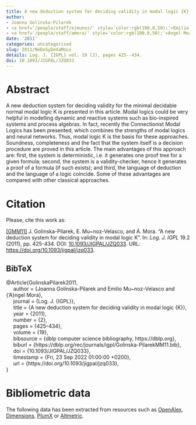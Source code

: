 ```yaml
---
title: A new deduction system for deciding validity in modal logic {K}
author:
- Joanna Golinska-Pilarek
- <a href='/people/staff/ejmunoz/' style='color:rgb(100,0,50);'>Emilio Muñoz Velasco</a>
- <a href='/people/staff/amora/' style='color:rgb(100,0,50);'>Ángel Mora</a>
date: '2011'
categories: uncategorised
slug: 2011/NeDeSyDeVaMoLo
details: Log. J. {IGPL} vol. 19 (2), pages 425--434.
doi: 10.1093/JIGPAL/JZQ033
---
```




# Abstract


A new deduction system for deciding validity for the minimal decidable normal modal logic K is presented in this article. Modal logics could be very helpful in modelling dynamic and reactive systems such as bio-inspired systems and process algebras. In fact, recently the Connectionist Modal Logics has been presented, which combines the strengths of modal logics and neural networks. Thus, modal logic K is the basis for these approaches. Soundness, completeness and the fact that the system itself is a decision procedure are proved in this article. The main advantages of this approach are: first, the system is deterministic, i.e. it generates one proof tree for a given formula; second, the system is a validity-checker, hence it generates a proof of a formula (if such exists); and third, the language of deduction and the language of a logic coincide. Some of these advantages are compared with other classical approaches.








# Citation
Please, cite this work as:


<a name=bib-GolinskaPilarek2011></a>[[GMM11]](#cite-GolinskaPilarek2011) J. Golinska-Pilarek, E. Mu~noz-Velasco, and Á. Mora. “A new deduction system for deciding validity in modal logic K”. In: _Log. J. IGPL_ 19.2 (2011), pp. 425-434. DOI: [10.1093/JIGPAL/JZQ033](https://doi.org/10.1093%2FJIGPAL%2FJZQ033). URL: [https://doi.org/10.1093/jigpal/jzq033](https://doi.org/10.1093/jigpal/jzq033).

::: {.callout-note appearance="minimal" collapse=true}

## BibTeX

@Article{GolinskaPilarek2011,<br>&nbsp;&nbsp;&nbsp;&nbsp;  author = {Joanna Golinska-Pilarek and Emilio Mu~noz-Velasco and {\a'A}ngel Mora},<br>&nbsp;&nbsp;&nbsp;&nbsp;  journal = {Log. J. {IGPL}},<br>&nbsp;&nbsp;&nbsp;&nbsp;  title = {A new deduction system for deciding validity in modal logic {K}},<br>&nbsp;&nbsp;&nbsp;&nbsp;  year = {2011},<br>&nbsp;&nbsp;&nbsp;&nbsp;  number = {2},<br>&nbsp;&nbsp;&nbsp;&nbsp;  pages = {425--434},<br>&nbsp;&nbsp;&nbsp;&nbsp;  volume = {19},<br>&nbsp;&nbsp;&nbsp;&nbsp;  bibsource = {dblp computer science bibliography, https://dblp.org},<br>&nbsp;&nbsp;&nbsp;&nbsp;  biburl = {https://dblp.org/rec/journals/igpl/Golinska-PilarekMM11.bib},<br>&nbsp;&nbsp;&nbsp;&nbsp;  doi = {10.1093/JIGPAL/JZQ033},<br>&nbsp;&nbsp;&nbsp;&nbsp;  timestamp = {Fri, 23 Sep 2022 01:00:00 +0200},<br>&nbsp;&nbsp;&nbsp;&nbsp;  url = {https://doi.org/10.1093/jigpal/jzq033},<br>}

:::



# Bibliometric data


The following data has been extracted from resources such as [OpenAlex](https://openalex.org/), [Dimensions](https://app.dimensions.ai/), [PlumX](https://www.elsevier.com/insights/metrics/plumx) or [Altmetric](https://www.altmetric.com/).

<div style="display: flex; justify-content: center; align-items: center; height: 100%;">
<span class="__dimensions_badge_embed__" data-doi="10.1093/JIGPAL/JZQ033" data-legend="always"></span></div><script async src="https://badge.dimensions.ai/badge.js" charset="utf-8"></script>

<div style="display: flex; justify-content: center; align-items: center; height: 100%;">
<a href="https://plu.mx/plum/a/?doi=10.1093/JIGPAL/JZQ033" class="plumx-details" data-site="plum" data-hide-when-empty="true">A new deduction system for deciding validity in modal logic {K}</a></div>

<div style="display: flex; justify-content: center; align-items: center; height: 100%;">
<script type="text/javascript" src="https://d1bxh8uas1mnw7.cloudfront.net/assets/embed.js"></script><div data-badge-type="medium-donut" class="altmetric-embed" data-badge-details="right" data-doi="10.1093/JIGPAL/JZQ033"></div></div>


## Cites

The following graph plots the number of cites received by this work from its publication, on a yearly basis.

```r
#| echo: false
#| results: asis
#| warning: false
#| message: false
source(here::here('scripts', 'manage_publications.R'))
df <- readRDS('citation_history.rds')
plot_citation_history(df)
```



## Papers citing this work

The following is a non-exhaustive list of papers that cite this work:


<a name=bib-Burrieza_2018></a>[[1]](#cite-Burrieza_2018) A. Burrieza, E. Muñoz-Velasco, and M. Ojeda-Aciego. “Logics for Order-of-Magnitude Qualitative Reasoning: Formalizing Negligibility”. In: _Ewa Orłowska on Relational Methods in Logic and Computer Science_. Springer International Publishing, 2018, p. 203–231. ISBN: 9783319978796. DOI: [10.1007/978-3-319-97879-6_8](https://doi.org/10.1007%2F978-3-319-97879-6_8). URL: [http://dx.doi.org/10.1007/978-3-319-97879-6_8](http://dx.doi.org/10.1007/978-3-319-97879-6_8).

<a name=bib-Cantone_2014></a>[[2]](#cite-Cantone_2014) D. Cantone, J. Golińska-Pilarek, and M. Nicolosi-Asmundo. “A Relational Dual Tableau Decision Procedure for Multimodal and Description Logics”. In: _Hybrid Artificial Intelligence Systems_. Springer International Publishing, 2014, p. 466–477. ISBN: 9783319076171. DOI: [10.1007/978-3-319-07617-1_41](https://doi.org/10.1007%2F978-3-319-07617-1_41). URL: [http://dx.doi.org/10.1007/978-3-319-07617-1_41](http://dx.doi.org/10.1007/978-3-319-07617-1_41).

<a name=bib-Cantone_2018></a>[[3]](#cite-Cantone_2018) D. Cantone and M. Nicolosi-Asmundo. “Dual Tableau-Based Decision Procedures for Fragments of the Logic of Binary Relations”. In: _Ewa Orłowska on Relational Methods in Logic and Computer Science_. Springer International Publishing, 2018, p. 169–202. ISBN: 9783319978796. DOI: [10.1007/978-3-319-97879-6_7](https://doi.org/10.1007%2F978-3-319-97879-6_7). URL: [http://dx.doi.org/10.1007/978-3-319-97879-6_7](http://dx.doi.org/10.1007/978-3-319-97879-6_7).

<a name=bib-httpsdoiorg1048550arxiv180207508></a>[[4]](#cite-httpsdoiorg1048550arxiv180207508) D. Cantone, M. Nicolosi-Asmundo, and E. Orłowska. _A Dual Tableau-based Decision Procedure for a Relational Logic with the Universal Relation (Extended Version)_. 2018. DOI: [10.48550/ARXIV.1802.07508](https://doi.org/10.48550%2FARXIV.1802.07508). URL: [https://arxiv.org/abs/1802.07508](https://arxiv.org/abs/1802.07508).

<a name=bib-Corchado_2010></a>[[5]](#cite-Corchado_2010) E. Corchado and M. Wozniak. “Editorial: Neuro-symbolic Algorithms and Models for Bio-inspired Systems”. In: _Logic Journal of IGPL_ 19.2 (Jul. 2010), p. 289–292. ISSN: 1368-9894. DOI: [10.1093/jigpal/jzq026](https://doi.org/10.1093%2Fjigpal%2Fjzq026). URL: [http://dx.doi.org/10.1093/jigpal/jzq026](http://dx.doi.org/10.1093/jigpal/jzq026).

<a name=bib-Goli_ska_Pilarek_2014></a>[[6]](#cite-Goli_ska_Pilarek_2014) J. Golińska-Pilarek, T. Huuskonen, and E. Muñoz-Velasco. “Relational dual tableau decision procedures and their applications to modal and intuitionistic logics”. In: _Annals of Pure and Applied Logic_ 165.2 (Feb. 2014), p. 409–427. ISSN: 0168-0072. DOI: [10.1016/j.apal.2013.06.003](https://doi.org/10.1016%2Fj.apal.2013.06.003). URL: [http://dx.doi.org/10.1016/j.apal.2013.06.003](http://dx.doi.org/10.1016/j.apal.2013.06.003).

<a name=bib-Golinska_Pilarek_2011></a>[[7]](#cite-Golinska_Pilarek_2011) J. Golinska-Pilarek, E. Munoz-Velasco, and A. Mora-Bonilla. “Relational dual tableau decision procedure for modal logic K”. In: _Logic Journal of IGPL_ 20.4 (Feb. 2011), p. 747–756. ISSN: 1368-9894. DOI: [10.1093/jigpal/jzr019](https://doi.org/10.1093%2Fjigpal%2Fjzr019). URL: [http://dx.doi.org/10.1093/jigpal/jzr019](http://dx.doi.org/10.1093/jigpal/jzr019).

